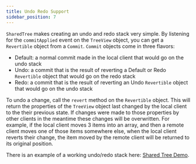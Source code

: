 ```yaml
---
title: Undo Redo Support
sidebar_position: 7
---
```


`SharedTree` makes creating an undo and redo stack very simple. By listening for the `commitApplied` event on the `TreeView` object, you can get a `Revertible` object from a `Commit`.
`Commit` objects come in three flavors:

-   Default: a normal commit made in the local client that would go on the undo stack
-   Undo: a commit that is the result of reverting a Default or Redo `Revertible` object that would go on the redo stack
-   Redo: a commit that is the result of reverting an Undo `Revertible` object that would go on the undo stack

To undo a change, call the `revert` method on the `Revertible` object. This will return the properties of the `TreeView` object last changed by the local client to the their previous state. If changes were made to those properties by other clients in the meantime these changes will be overwritten. For example, if the local client moves 3 items into an array, and then a remote client moves one of those items somewhere else, when the local client reverts their change, the item moved by the remote client will be returned to its original position.

There is an example of a working undo/redo stack here: [Shared Tree Demo](https://github.com/microsoft/FluidExamples/tree/main/brainstorm).
